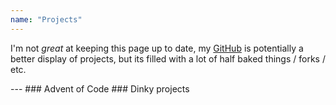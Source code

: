 ```yaml
---
name: "Projects"
---
```


I'm not _great_ at keeping this page up to date, my [GitHub](https://github.com/jackharrhy/) is potentially a better display of projects, but its filled with a lot of half baked things / forks / etc.

<Project image="/asset/Screenshot_2025-02-01_at_12.58.55 AM_1738384152653_0.png" link="https://www.cs.mun.ca/~jaharrhy/" name="~jaharrhy" description="My labnet garden, giving old web vibes." date="2019 - present" />
<Project image="/asset/Screenshot_2025-02-01_at_11.31.09 PM_1738465273469_0.png" link="https://tracks.lat/lon" name="tracks.lat/lon" description="status.cafe / piclog.blue, but for GPS tracks." date="2023 - present" />
<Project image="/asset/muncompsci.ca_1738371083028_0.webp" link="https://muncompsci.ca/" name="muncompsci.ca" description="Website for the MUNCS society." date="2018 - present" />
<Project image="/asset/borik_1738371105215_0.webp" link="https://github.com/fogo-sh/borik" name="Borik" description="Discord bot for breaking images in fun ways." date="2020 - present" />
<Project image="/asset/Screenshot_2025-02-01_at_11.36.33 PM_1738465598754_0.png" link="/" name="jackharrhy.com" description="The webpage you are on!" date="2014 - present" />
---

<Project image="/asset/stickertrade_1738296479489_0.webp" link="https://stickertrade.ca/" name="Stickertrade" description="Local marketplace for trading stickers." date="2022" />
<Project image="/asset/yamun_1738356194011_0.webp" link="https://github.com/jackharrhy/yaMUN" name="yaMUN" description="Improved user experience for MUN course browsing." date="2021 - 2022" />
<Project image="/asset/stackcoin_1738370884656_0.webp" link="https://github.com/StackCoin/StackCoin" name="StackCoin" description="Discord based pseudo currency." date="2019 - 2020" />
<Project image="/asset/grackdb_1738370916614_0.webp" link="https://grackdb.fogo.sh/" name="GrackDB" description="Database for projects and their contributors." date="2021 - 2022" />
<Project image="/asset/bogos_1738371033058_0.webp" link="https://github.com/fogo-sh/bogos" name="Bogos" description="Photo gallery for outings with friends." date="2022" />
<Project image="/asset/automata_1738371053001_0.webp" link="https://github.com/MUNComputerScienceSociety/Automata" name="Automata" description="Multiuse Discord bot for the MUNCS society." date="2019 - 2022" />
<Project image="/asset/storefront_1738371069028_0.webp" link="https://github.com/jackharrhy/Storefront" name="Storefront" description="Items in Minecraft chests visible online." date="2019 - 2020" />
### Advent of Code

<Project variant="block" link="https://github.com/jackharrhy/advent2024" name="Advent2024" description="Day 1-12 written in Elixir." />
<Project variant="block" link="https://github.com/jackharrhy/advent2023" name="Advent2023" description="Day 1-7 written in Elixir." />
<Project variant="block" link="https://github.com/jackharrhy/advent2022" name="Advent2022" description="Day 1-14 written in Elixir." />
<Project variant="block" link="https://github.com/jackharrhy/advent2021" name="Advent2021" description="Day 1-14 written in Elixir." />
<Project variant="block" link="https://github.com/jackharrhy/advent2020" name="Advent2020" description="Day 1-10 written in Crystal." />
<Project variant="block" link="https://github.com/jackharrhy/advent2019" name="Advent2019" description="Day 1-6 written in Crystal." />
### Dinky projects

<Project variant="small" image="/asset/hungry.c_1738371140564_0.webp" link="https://github.com/jackharrhy/hungry.c" name="Hungry.c" description="Is hungry." date="2020" />
<Project variant="small" image="/asset/guesbok_1738371155115_0.webp" link="https://github.com/jackharrhy/guesbok" name="Guesbok" description="XSS is a feature, not a bug." date="2019" />
<Project variant="small" image="/asset/amogus_1738371169559_0.webp" link="https://github.com/jackharrhy/amogus" name="Amogus" description="/dev/amogus." date="2021" />
<Project variant="small" image="/asset/duaas_1738371184539_0.webp" link="https://github.com/jackharrhy/DUaaS" name="DUaaS" description="/dev/urandom as a service." date="2019-2020" />
<Project variant="small" image="/asset/meowj_1738371197863_0.webp" link="https://github.com/jackharrhy/meowj" name="Meowj" description="Pancake-ify JSON." date="2019" />
<Project variant="small" image="/asset/card-animation_1738371212695_0.webp" link="https://jackharrhy.github.io/card-animation/" name="Card Animation" description="Floatin' around." date="2017, 2022" />
